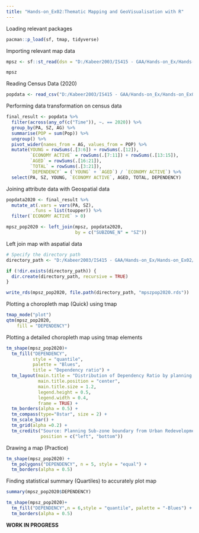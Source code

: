 ```yaml
---
title: "Hands-on_Ex02:Thematic Mapping and GeoVisualisation with R"
---
```


Loading relevant packages

```r
pacman::p_load(sf, tmap, tidyverse)
```

Importing relevant map data

```r
mpsz <- sf::st_read(dsn = "D:/Kabeer2003/IS415 - GAA/Hands-on_Ex/Hands-on_Ex01/data/geospatial")
```

```r
mpsz
```

Reading Census Data (2020)

```r
popdata <- read_csv("D:/Kabeer2003/IS415 - GAA/Hands-on_Ex/Hands-on_Ex02/data/aspatial/respopagesextod2011to2020.csv")
```

Performing data transformation on census data
```r
final_result <- popdata %>%
  filter(across(any_of(c("Time")), ~. == 2020)) %>%
  group_by(PA, SZ, AG) %>%
  summarise(POP = sum(Pop)) %>%
  ungroup() %>%
  pivot_wider(names_from = AG, values_from = POP) %>%
  mutate(YOUNG = rowSums(.[3:6]) + rowSums(.[12]),
         `ECONOMY ACTIVE` = rowSums(.[7:11]) + rowSums(.[13:15]),
         `AGED` = rowSums(.[16:21]),
         `TOTAL` = rowSums(.[3:21]),
         `DEPENDENCY` = (`YOUNG` + `AGED`) / `ECONOMY ACTIVE`) %>%
  select(PA, SZ, YOUNG, `ECONOMY ACTIVE`, AGED, TOTAL, DEPENDENCY)

```

Joining attribute data with Geospatial data

```r
popdata2020 <- final_result %>%
  mutate_at(.vars = vars(PA, SZ), 
          .funs = list(toupper)) %>%
  filter(`ECONOMY ACTIVE` > 0)
```

```r
mpsz_pop2020 <- left_join(mpsz, popdata2020,
                          by = c("SUBZONE_N" = "SZ"))
```

Left join map with aspatial data

```r
# Specify the directory path
directory_path <- "D:/Kabeer2003/IS415 - GAA/Hands-on_Ex/Hands-on_Ex02/data/rds/"

if (!dir.exists(directory_path)) {
  dir.create(directory_path, recursive = TRUE)
}

write_rds(mpsz_pop2020, file.path(directory_path, "mpszpop2020.rds"))

```

Plotting a choropleth map (Quick) using tmap

```r
tmap_mode("plot")
qtm(mpsz_pop2020, 
    fill = "DEPENDENCY")
```

Plotting a detailed choropleth map using tmap elements 

```r
tm_shape(mpsz_pop2020)+
  tm_fill("DEPENDENCY", 
          style = "quantile", 
          palette = "Blues",
          title = "Dependency ratio") +
  tm_layout(main.title = "Distribution of Dependency Ratio by planning subzone",
            main.title.position = "center",
            main.title.size = 1.2,
            legend.height = 0.5, 
            legend.width = 0.4,
            frame = TRUE) +
  tm_borders(alpha = 0.5) +
  tm_compass(type="8star", size = 2) +
  tm_scale_bar() +
  tm_grid(alpha =0.2) +
  tm_credits("Source: Planning Sub-zone boundary from Urban Redevelopment Authorithy (URA)\n and Population data from Department of Statistics DOS", 
             position = c("left", "bottom"))
```

Drawing a map (Practice)

```r
tm_shape(mpsz_pop2020) +
  tm_polygons("DEPENDENCY", n = 5, style = "equal") + 
  tm_borders(alpha = 0.5)
```

Finding statistical summary (Quartiles) to accurately plot map

```r
summary(mpsz_pop2020$DEPENDENCY)
```



```r
tm_shape(mpsz_pop2020)+
  tm_fill("DEPENDENCY",n = 6,style = "quantile", palette = "-Blues") +
  tm_borders(alpha = 0.5)
```

**WORK IN PROGRESS**
